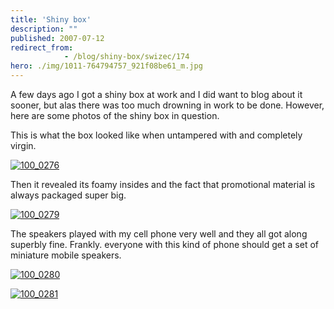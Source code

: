 ```yaml
---
title: 'Shiny box'
description: ""
published: 2007-07-12
redirect_from: 
            - /blog/shiny-box/swizec/174
hero: ./img/1011-764794757_921f08be61_m.jpg
---
```

A few days ago I got a shiny box at work and I did want to blog about it sooner, but alas there was too much drowning in work to be done. However, here are some photos of the shiny box in question.

This is what the box looked like when untampered with and completely virgin.

[![100_0276](./img/1011-764794757_921f08be61_m.jpg)](http://www.flickr.com/photos/swiz/764794757/ "Photo Sharing")

Then it revealed its foamy insides and the fact that promotional material is always packaged super big.

[![100_0279](./img/1312-764794807_ec57bcb4fd_m.jpg)](http://www.flickr.com/photos/swiz/764794807/ "Photo Sharing")

The speakers played with my cell phone very well and they all got along superbly fine. Frankly. everyone with this kind of phone should get a set of miniature mobile speakers.

[![100_0280](./img/1418-764794957_9958dfbad7_m.jpg)](http://www.flickr.com/photos/swiz/764794957/ "Photo Sharing")



[![100_0281](./img/1339-764795045_cecf0437de_m.jpg)](http://www.flickr.com/photos/swiz/764795045/ "Photo Sharing")